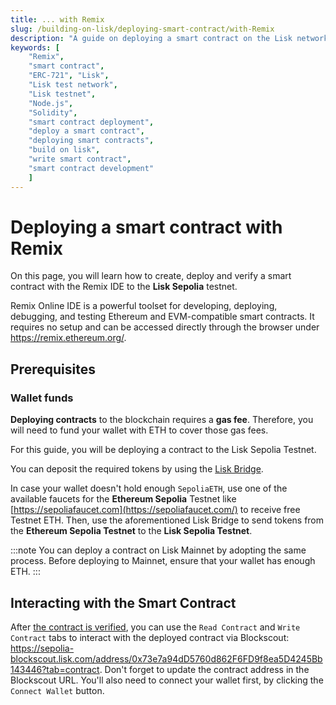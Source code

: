 ```yaml
---
title: ... with Remix
slug: /building-on-lisk/deploying-smart-contract/with-Remix
description: "A guide on deploying a smart contract on the Lisk network using Remix. Includes instructions for setting up the environment, compiling, deploying and verifying the smart contract."
keywords: [
    "Remix",
    "smart contract",
    "ERC-721", "Lisk",
    "Lisk test network",
    "Lisk testnet",
    "Node.js",
    "Solidity",
    "smart contract deployment",
    "deploy a smart contract",
    "deploying smart contracts",
    "build on lisk",
    "write smart contract",
    "smart contract development"
    ]
---
```


# Deploying a smart contract with Remix

On this page, you will learn how to create, deploy and verify a smart contract with the Remix IDE to the **Lisk Sepolia** testnet.

Remix Online IDE is a powerful toolset for developing, deploying, debugging, and testing Ethereum and EVM-compatible smart contracts.
It requires no setup and can be accessed directly through the browser under https://remix.ethereum.org/.

## Prerequisites

### Wallet funds

**Deploying contracts** to the blockchain requires a **gas fee**.
Therefore, you will need to fund your wallet with ETH to cover those gas fees.

For this guide, you will be deploying a contract to the Lisk Sepolia Testnet. 

You can deposit the required tokens by using the [Lisk Bridge](https://sepolia-bridge.lisk.com/bridge/lisk-sepolia-testnet).

In case your wallet doesn't hold enough `SepoliaETH`, use one of the available faucets for the **Ethereum Sepolia** Testnet like [https://sepoliafaucet.com](https://sepoliafaucet.com/) to receive free Testnet ETH.
Then, use the aforementioned Lisk Bridge to send tokens from the **Ethereum Sepolia Testnet** to the **Lisk Sepolia Testnet**.

:::note
You can deploy a contract on Lisk Mainnet by adopting the same process.
Before deploying to Mainnet, ensure that your wallet has enough ETH.
:::

<PartialExample />

## Interacting with the Smart Contract

After [the contract is verified](#7-verify-the-contract), you can use the `Read Contract` and `Write Contract` tabs to interact with the deployed contract via Blockscout: https://sepolia-blockscout.lisk.com/address/0x73e7a94dD5760d862F6FD9f8ea5D4245Bb143446?tab=contract.
Don't forget to update the contract address in the Blockscout URL.
You'll also need to connect your wallet first, by clicking the `Connect Wallet` button.